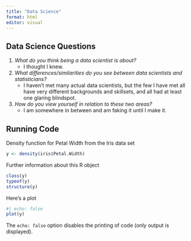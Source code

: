 ```yaml
---
title: "Data Science"
format: html
editor: visual
---
```


## Data Science Questions

(@) *What do you think being a data scientist is about?*
    + I thought I knew.
(@) *What differences/similarities do you see between data scientists and statisticians?*
    + I haven't met many actual data scientists, but the few I have met all have very different backgrounds and skillsets, and all had at least one glaring blindspot.
(@) *How do you view yourself in relation to these two areas?*
    + I am somewhere in between and am faking it until I make it.

## Running Code

Density function for Petal Width from the Iris data set

```r
y <- density(iris$Petal.Width)
```

Further information about this R object
```r
class(y)
typeof(y)
structure(y)
```

Here's a plot

```r
#| echo: false
plot(y)
```

The `echo: false` option disables the printing of code (only output is displayed).
